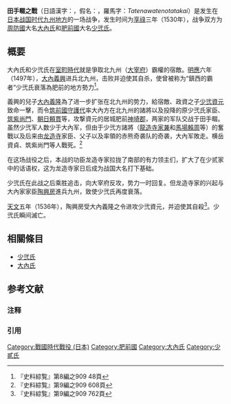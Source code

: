 {{Infobox Military Conflict
|conflict=田手畷之戰
|partof=
|image=
|caption=
|date= [[享祿|享祿]]三年（1530年）
|place= [[九州岛|九州岛]][[肥前国|肥前国]][[神埼郡|神埼郡]]田手畷（今[[佐贺县|佐贺县]]）
|result= [[少弐氏|少弐氏]]获胜，势力一时回复
|combatant1= [[File:Japanese_Crest_Oouchi_Hisi.svg|15px]][[大內氏|大內氏]]
|combatant2= [[File:So_clan_mon2.svg|15px]][[少弐氏|少弐氏]]
|commander1= {{Link-jp|杉興運}}<br />[[File:So_clan_mon2.svg|15px]]{{Link-jp|横岳資貞}}{{KIA}}<br />[[File:Hiashi.jpg|15px]][[筑紫尚門|筑紫尚門]]{{KIA}}<br />[[朝日頼貫|朝日頼貫]]
|commander2= [[File:So_clan_mon2.svg|15px]][[少弐資元|少弐資元]]<br />[[File:Hiashi.jpg|15px]][[龍造寺家兼|龍造寺家兼]]<br />[[馬場賴周|馬場賴周]]<br />[[File:Japanese_Crest_Nabesima_Gyouyou.svg|15px]]{{Link-jp|鍋島清久}}<br />[[File:Mitsuyamagata.gif|15px]]{{Link-jp|石井忠清}}<br />[[File:So_clan_mon2.svg|15px]][[横岳資誠|横岳資誠]]{{注|横岳資貞之子，資貞投靠大內氏时留在少弐氏。}}
|strength1= 不明
|strength2= 不明
|casualties1= 不明
|casualties2= 不明
}}
'''田手畷之戰'''（日語漢字：{{lang|ja|田手畷の戦い}}，假名：{{lang|ja|たてなわてのたたかい}}，羅馬字：''Tatenawatenotatakai''）是发生在[[日本战国时代|日本战国时代]][[九州地方|九州地方]]的一场战争，发生时间为[[享祿|享祿]]三年（1530年），战争双方为[[周防國|周防國]]大名[[大內氏|大內氏]]和[[肥前國|肥前國]]大名[[少弐氏|少弐氏]]。

== 概要 ==
大內氏和少弐氏在[[室町時代|室町時代]]就是爭取北九州（[[大宰府|大宰府]]）霸權的宿敵。[[明應_(日本)|明應]]六年（1497年），[[大內義興|大內義興]]进兵北九州，击败{{Link-jp|少弐政資}}并迫使其自杀，使曾被称为“鎮西的霸者”少弐氏衰落為肥前的地方勢力<ref>『史料綜覧』第8編之909 48頁</ref>。

義興的兒子[[大內義隆|大內義隆]]為了进一步扩张在北九州的势力，給宿敵、政資之子[[少弐資元|少弐資元]]致命一擊，而令[[筑前國|筑前國]][[守護代|守護代]]{{Link-jp|杉興運}}率大內方在北九州的諸將以及投降的原少弐氏家臣{{Link-jp|横岳資貞}}、[[筑紫尚門|筑紫尚門]]、[[朝日頼貫|朝日頼貫]]等，攻撃資元的居城肥前[[神埼郡|神埼郡]]{{Link-jp|勢福寺城}}，两家的军队交战于田手畷。虽然少弐军人数少于大內军，但由于少弐方諸將（[[龍造寺家兼|龍造寺家兼]]和[[馬場賴周|馬場賴周]]等）的奮戰以及后来由[[龍造寺氏|龙造寺]]家臣{{Link-jp|鍋島清久}}、{{Link-jp|清房|鍋島清房}}父子以及{{Link-jp|石井党|肥前石井氏}}率領的赤熊奇袭队的奇袭，大內军敗走。横岳資貞、筑紫尚門等人戰死。<ref>『史料綜覧』第9編之909 608頁</ref>

在这场战役之后，本战的功臣龙造寺家拉拢了{{Link-jp|佐贺平原|佐賀平野}}南部的有力领主们，扩大了在少贰家中的话语权，这为龙造寺家日后成为战国大名打下基础。

少弐氏在此战之后乘胜追击，向大宰府反攻，势力一时回复。但龙造寺家的兴起与大內家家臣[[陶興房|陶興房]]進兵九州，致使少弐氏再度衰落。

[[天文_(後奈良天皇)|天文]]五年（1536年），陶興房受大內義隆之令进攻少弐資元，并迫使其自殺<ref>『史料綜覧』第9編之909 762頁</ref>。少弐氏瞬间滅亡。

== 相關條目 ==
*[[少弐氏|少弐氏]]
*[[大內氏|大內氏]]

== 参考文献 ==
=== 注释 ===
<references group="註" />

=== 引用 ===



[[Category:戰國時代戰役_(日本)|Category:戰國時代戰役 (日本)]]
[[Category:肥前國|Category:肥前國]]
[[Category:大內氏|Category:大內氏]]
[[Category:少貳氏|Category:少貳氏]]